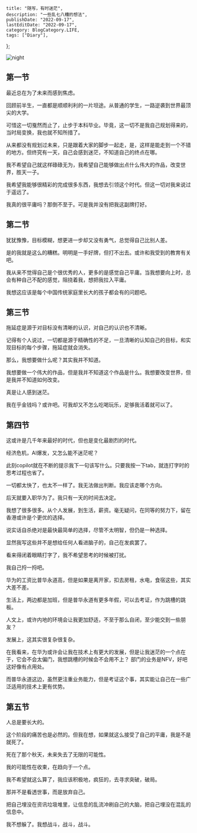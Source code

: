 
    title: "随写，有时迷茫",
    description: "一些乱七八糟的想法",
    publishDate: "2022-09-17",
    lastEditDate: "2022-09-17",
    category: BlogCategory.LIFE,
    tags: ["Diary"],
};


<Img src={night} alt="night"/>

## 第一节

最近总在为了未来而感到焦虑。

回顾前半生，一直都是顺顺利利的一片坦途。从普通的学生，一路逆袭到世界最顶尖的大学。

可惜这一切戛然而止了，止步于本科毕业。毕竟，这一切不是我自己规划得来的，当时局变换，我也就不知所措了。

从来都没有规划过未来，只是跟着大家的脚步一起走，是，这样是能走到一个不错的地方。但终究有一天，自己会感到迷茫，不知道自己的终点在哪。

我不希望自己就这样碌碌无为，我希望自己能够做出点什么伟大的作品，改变世界，胜天一子。

我希望我能够很精彩的完成很多东西，我想去引领这个时代。但这一切对我来说过于遥远了。

我真的很平庸吗？那倒不至于。可是我并没有把我这副牌打好。

## 第二节

犹犹豫豫，目标模糊，想更进一步却又没有勇气，总觉得自己比别人差。

是的我就是这么的糟糕。明明是一手好牌，但打不出去。或许和我受到的教育有关吧。

我从来不觉得自己是个很优秀的人，更多的是感觉自己平庸。当我想要向上时，总会有种自己不配的感觉，阻挠着我，想把我拉入平庸。

我想这应该是每个中国传统家庭里长大的孩子都会有的问题吧。

## 第三节

拖延症是源于对目标没有清晰的认识，对自己的认识也不清晰。

记得有个人说过，一切都是源于精确性的不足，一旦清晰的认知自己的目标，和实现目标的每个步骤，拖延症就会消失。

那么，我想要做什么呢？其实我并不知道。

我想要做一个伟大的作品，但是我并不知道这个作品是什么。我想要改变世界，但是我并不知道如何改变。

真是让人感到迷茫。

我在乎金钱吗？或许吧。可我却又不怎么吃喝玩乐，足够我活着就可以了。

## 第四节

这或许是几千年来最好的时代，但也是变化最剧烈的时代。

经济危机，AI爆发，又怎么能不迷茫呢？

此刻copilot就在不断的提示我下一句该写什么。只要我按一下tab，就连打字时的思考过程也省了。

一切都太快了，也太不一样了。我无法做出判断。我应该走哪个方向。

后天就要入职华为了。我只有一天的时间去决定。

我想了很多很多。从个人发展，到生活，薪资。毫无疑问，在同等的努力下，留在香港或许是个更优的选择。

说实话自杀绝对是最快最简单的选择，尽管不太明智，但仍是一种选择。

显然我写这些并不是想给任何人看进脑子的，自己在发疯罢了。

看来得闭着眼睛打字了，我不希望思考的时候被打扰。

我自己捋一捋吧。

华为的工资比普华永道高，但是如果是离开家，扣去房租，水电，食宿这些，其实大差不差。

生活上，两边都是加班，但是普华永道有更多年假，可以去考证，作为跳槽的跳板。

人文上，或许内地的环境会让我更加舒适，不至于那么自闭，至少能交到一些朋友？

发展上，这其实很复杂很复杂。

在我看来，在华为或许会让我在技术上有更大的发展，但是让我迷茫的一个点在于，它会不会太偏门，我想跳槽的时候会不会用不上？
部门的业务是NFV，好吧这好像有点用处。

而普华永道这边，虽然更注重业务能力，但是考证这个事，其实能让自己在一些广泛适用的技术上更有优势。

## 第五节

人总是要长大的。

这个阶段的痛苦也是必然的。但我在想，如果就这么接受了自己的平庸，我是不是就死了。

死在了那个秋天，未来失去了无限的可能性。

我的可能性在收束，在趋向于一个点。

我不希望就这么算了，我应该积极地，疯狂的，去寻求突破，破局。

那并不是看透世事，而是放弃自己。

把自己埋没在资讯垃圾堆里，让信息的乱流冲刷自己的大脑，把自己埋没在混乱的信息中。

我不想躲了。我想战斗，战斗，战斗。